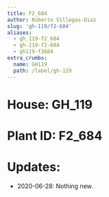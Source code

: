 ```yaml
---
title: F2_684
author: Roberto Villegas-Diaz
slug: 'gh-119/f2-684'
aliases:
  - gh_119-f2_684
  - gh-119-f2-684
  - gh119-f2684
extra_crumbs:
  name: GH119
  path: /label/gh-119
---
```


# **House**: GH_119
# **Plant ID**: F2_684
# **Updates**: 
 - 2020-06-28: Nothing new.
